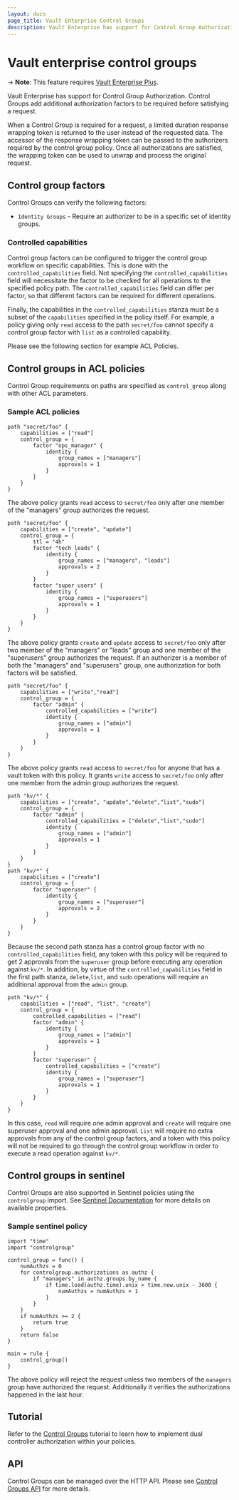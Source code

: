 ```yaml
---
layout: docs
page_title: Vault Enterprise Control Groups
description: Vault Enterprise has support for Control Group Authorization.
---
```


# Vault enterprise control groups

-> **Note**: This feature requires [Vault Enterprise Plus](https://www.hashicorp.com/products/vault/).

Vault Enterprise has support for Control Group Authorization. Control Groups
add additional authorization factors to be required before satisfying a request.

When a Control Group is required for a request, a limited duration response
wrapping token is returned to the user instead of the requested data. The
accessor of the response wrapping token can be passed to the authorizers
required by the control group policy. Once all authorizations are satisfied,
the wrapping token can be used to unwrap and process the original request.

## Control group factors

Control Groups can verify the following factors:

- `Identity Groups` - Require an authorizer to be in a specific set of identity
  groups.

### Controlled capabilities

Control group factors can be configured to trigger the control group workflow
on specific capabilities. This is done with the `controlled_capabilities` field.
Not specifying the `controlled_capabilities` field will necessitate the factor to be
checked for all operations to the specified policy path. The `controlled_capabilities`
field can differ per factor, so that different factors can be required for different
operations.

Finally, the capabilities in the `controlled_capabilities` stanza must be a subset of the
`capabilities` specified in the policy itself. For example, a policy giving only `read` access to
the path `secret/foo` cannot specify a control group factor with `list` as a controlled capability.

Please see the following section for example ACL Policies.

## Control groups in ACL policies

Control Group requirements on paths are specified as `control_group` along
with other ACL parameters.

### Sample ACL policies

```
path "secret/foo" {
    capabilities = ["read"]
    control_group = {
        factor "ops_manager" {
            identity {
                group_names = ["managers"]
                approvals = 1
            }
        }
    }
}
```

The above policy grants `read` access to `secret/foo` only after one member of
the "managers" group authorizes the request.

```
path "secret/foo" {
    capabilities = ["create", "update"]
    control_group = {
        ttl = "4h"
        factor "tech leads" {
            identity {
                group_names = ["managers", "leads"]
                approvals = 2
            }
        }
        factor "super users" {
            identity {
                group_names = ["superusers"]
                approvals = 1
            }
        }
    }
}
```

The above policy grants `create` and `update` access to `secret/foo` only after
two member of the "managers" or "leads" group and one member of the "superusers"
group authorizes the request. If an authorizer is a member of both the
"managers" and "superusers" group, one authorization for both factors will be
satisfied.

```
path "secret/foo" {
    capabilities = ["write","read"]
    control_group = {
        factor "admin" {
            controlled_capabilities = ["write"]
            identity {
                group_names = ["admin"]
                approvals = 1
            }
        }
    }
}
```

The above policy grants `read` access to `secret/foo` for anyone that has a vault token
with this policy. It grants `write` access to `secret/foo` only after one member from the
admin group authorizes the request.

```
path "kv/*" {
    capabilities = ["create", "update","delete","list","sudo"]
    control_group = {
        factor "admin" {
            controlled_capabilities = ["delete","list","sudo"]
            identity {
                group_names = ["admin"]
                approvals = 1
            }
        }
    }
}
path "kv/*" {
    capabilities = ["create"]
    control_group = {
        factor "superuser" {
            identity {
                group_names = ["superuser"]
                approvals = 2
            }
        }
    }
}

```

Because the second path stanza has a control group factor with no `controlled_capabilities` field,
any token with this policy will be required to get 2 approvals from the `superuser` group before executing
any operation against `kv/*`. In addition, by virtue of the `controlled_capabilities` field in the first
path stanza, `delete`,`list`, and `sudo` operations will require an additional approval from the `admin` group.

```
path "kv/*" {
    capabilities = ["read", "list", "create"]
    control_group = {
        controlled_capabilities = ["read"]
        factor "admin" {
            identity {
                group_names = ["admin"]
                approvals = 1
            }
        }
        factor "superuser" {
            controlled_capabilities = ["create"]
            identity {
                group_names = ["superuser"]
                approvals = 1
            }
        }
    }
}
```

In this case, `read` will require one admin approval and `create` will require
one superuser approval and one admin approval. `List` will require no extra approvals
from any of the control group factors, and a token with this policy will not be required
to go through the control group workflow in order to execute a read operation against `kv/*`.

## Control groups in sentinel

Control Groups are also supported in Sentinel policies using the `controlgroup`
import. See [Sentinel Documentation](/vault/docs/enterprise/sentinel) for more
details on available properties.

### Sample sentinel policy

```
import "time"
import "controlgroup"

control_group = func() {
    numAuthzs = 0
    for controlgroup.authorizations as authz {
		if "managers" in authz.groups.by_name {
			if time.load(authz.time).unix > time.now.unix - 3600 {
				numAuthzs = numAuthzs + 1
			}
		}
    }
    if numAuthzs >= 2 {
        return true
    }
    return false
}

main = rule {
    control_group()
}
```

The above policy will reject the request unless two members of the `managers`
group have authorized the request. Additionally it verifies the authorizations
happened in the last hour.

## Tutorial

Refer to the [Control Groups](/vault/tutorials/enterprise/control-groups)
tutorial to learn how to implement dual controller authorization within your policies.

## API

Control Groups can be managed over the HTTP API. Please see
[Control Groups API](/vault/api-docs/system/control-group) for more details.
